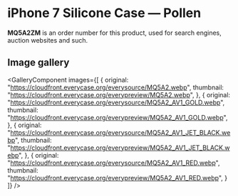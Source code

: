 
# iPhone 7 Silicone Case — Pollen

<Callout type='info' emoji='👉🏻'>**MQ5A2ZM** is an order number for this product, used for search engines, auction websites and such.</Callout>

## Image gallery

<GalleryComponent
    images={[
      {
        original: "https://cloudfront.everycase.org/everysource/MQ5A2.webp",
        thumbnail: "https://cloudfront.everycase.org/everypreview/MQ5A2.webp",
      },
      {
        original: "https://cloudfront.everycase.org/everysource/MQ5A2_AV1_GOLD.webp",
        thumbnail: "https://cloudfront.everycase.org/everypreview/MQ5A2_AV1_GOLD.webp",
      },
      {
        original: "https://cloudfront.everycase.org/everysource/MQ5A2_AV1_JET_BLACK.webp",
        thumbnail: "https://cloudfront.everycase.org/everypreview/MQ5A2_AV1_JET_BLACK.webp",
      },
      {
        original: "https://cloudfront.everycase.org/everysource/MQ5A2_AV1_RED.webp",
        thumbnail: "https://cloudfront.everycase.org/everypreview/MQ5A2_AV1_RED.webp",
      }
    ]}
  />
